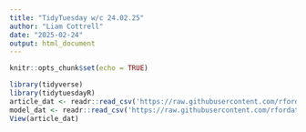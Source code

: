 ```yaml
---
title: "TidyTuesday w/c 24.02.25"
author: "Liam Cottrell"
date: "2025-02-24"
output: html_document
---
```


```r
knitr::opts_chunk$set(echo = TRUE)

```

```r
library(tidyverse)
library(tidytuesdayR)
article_dat <- readr::read_csv('https://raw.githubusercontent.com/rfordatascience/tidytuesday/main/data/2025/2025-02-25/article_dat.csv')
model_dat <- readr::read_csv('https://raw.githubusercontent.com/rfordatascience/tidytuesday/main/data/2025/2025-02-25/model_dat.csv')
View(article_dat)
```

